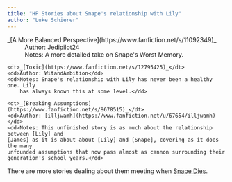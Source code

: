 ```yaml
---
title: "HP Stories about Snape's relationship with Lily"
author: "Luke Schierer"
---
```


<dl>
    <dt>_[A More Balanced Perspective](https://www.fanfiction.net/s/11092349)_</dt>
    <dd>Author: Jedipilot24</dd>
    <dd>Notes: A more detailed take on Snape's Worst Memory.</dd>

    <dt>_[Toxic](https://www.fanfiction.net/s/12795425)_</dt>
    <dd>Author: WitandAmbition</dd>
    <dd>Notes: Snape's relationship with Lily has never been a healthy one. Lily
        has always known this at some level.</dd>

    <dt>_[Breaking Assumptions](https://www.fanfiction.net/s/8678515)_</dt>
    <dd>Author: [illjwamh](https://www.fanfiction.net/u/67654/illjwamh)</dd>
    <dd>Notes: This unfinished story is as much about the relationship between [Lily] and
    [James] as it is about about [Lily] and [Snape], covering as it does the many
    unfounded assumptions that now pass almost as cannon surrounding their
    generation's school years.</dd>
</dl>

There are more stories dealing about them meeting when [Snape Dies].

[Snape Dies]: <../snapedies>

[Lily]: </harrypedia/people/evans/lily_j.>

[James]: </harrypedia/people/potter/james>

[Snape]: </harrypedia/people/snape/severus>
